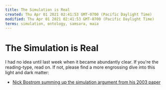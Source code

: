 ```yaml
---
title: The Simulation is Real
created: Thu Apr 01 2021 02:41:53 GMT-0700 (Pacific Daylight Time)
modified: Thu Apr 01 2021 02:41:53 GMT-0700 (Pacific Daylight Time)
terms: simulation, ontology, samsara, maia
---
```


# The Simulation is Real

I had no idea until last week when it became abundantly clear. If you're the reading-type, read on. If not, please find a more engrossing dive into this light and dark matter:

- [Nick Bostrom summing up the simulation argument from his 2003 paper](https://youtu.be/nnl6nY8YKHs)
